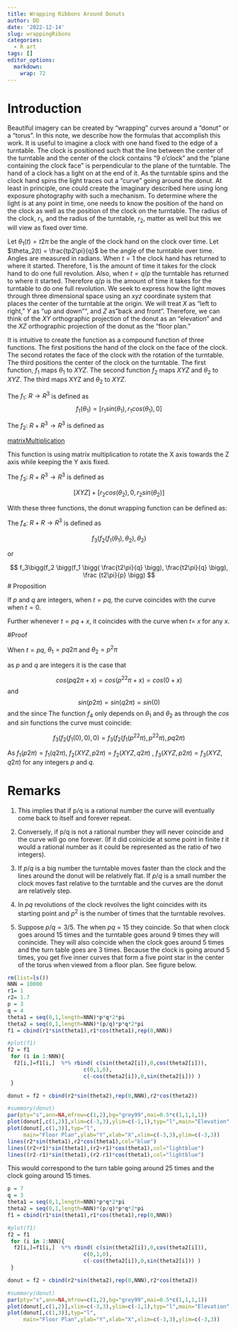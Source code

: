 ```yaml
---
title: Wrapping Ribbons Around Donuts
author: DD
date: '2022-12-14'
slug: wrappingRibons
categories:
  - R art
tags: []
editor_options: 
  markdown: 
    wrap: 72
---
```


# Introduction

Beautiful imagery can be created by "wrapping" curves around a "donut"
or a "torus". In this note, we describe how the formulas that accomplish
this work. It is useful to imagine a clock with one hand fixed to the
edge of a turntable. The clock is positioned such that the line between
the center of the turntable and the center of the clock contains "9
o'clock" and the "plane containing the clock face" is perpendicular to
the plane of the turntable. The hand of a clock has a light on at the
end of it. As the turntable spins and the clock hand spins the light
traces out a "curve" going around the donut. At least in principle, one
could create the imaginary described here using long exposure
photography with such a mechanism. To determine where the light is at
any point in time, one needs to know the position of the hand on the
clock as well as the position of the clock on the turntable. The radius
of the clock, $r_1$, and the radius of the turntable, $r_2$, matter as
well but this we will view as fixed over time.

Let $\theta_1(t) = t2\pi$ be the angle of the clock hand on the clock
over time. Let $\theta_2(t) = \frac{tp2\pi}{q}$ be the angle of the
turntable over time. Angles are measured in radians. When $t = 1$ the
clock hand has returned to where it started. Therefore, $1$ is the
amount of time it takes for the clock hand to do one full revolution.
Also, when $t = q/p$ the turntable has returned to where it started.
Therefore $q/p$ is the amount of time it takes for the turntable to do
one full revolution. We seek to express how the light moves through
three dimensional space using an $xyz$ coordinate system that places the
center of the turntable at the origin. We will treat $X$ as "left to
right," $Y$ as "up and down"", and $Z$ as"back and front". Therefore, we
can think of the $XY$ orthographic projection of the donut as an
"elevation" and the $XZ$ orthographic projection of the donut as the
"floor plan."

It is intuitive to create the function as a compound function of three
functions. The first positions the hand of the clock on the face of the
clock. The second rotates the face of the clock with the rotation of the
turntable. The third positions the center of the clock on the turntable.
The first function, $f_1$ maps $\theta_1$ to $XYZ$. The second function
$f_2$ maps $XYZ$ and $\theta_2$ to $XYZ$. The third maps XYZ and
$\theta_2$ to $XYZ$.

The $f_1$: $R \rightarrow R^3$ is defined as
$$ f_1( \theta_1) = [r_1sin(\theta_1), r_1cos(\theta_1), 0] $$

The $f_2$: $R + R^3 \rightarrow R^3$ is defined as

[matrixMultiplication](images/formula.png){width="20%" height="20%"}

This function is using matrix multiplication to rotate the X axis
towards the Z axis while keeping the Y axis fixed.

The $f_3$: $R + R^3 \rightarrow R^3$ is defined as

$$ [X Y Z] + [r_2cos(\theta_2),0,r_2sin(\theta_2)] $$

With these three functions, the donut wrapping function can be defined
as:

The $f_4$: $R + R \rightarrow R^3$ is defined as

$$  f_3(f_2(f_1(\theta_1),\theta_2),\theta_2) $$

or

$$  f_3\bigg(f_2 \bigg(f_1 \bigg( \frac{t2\pi}{q} \bigg), \frac{t2\pi}{q} \bigg), \frac {t2\pi}{p} \bigg) $$
\# Proposition

If $p$ and $q$ are integers, when $t = pq$, the curve coincides with the
curve when $t = 0$.

Further whenever $t = pq + x$, it coincides with the curve when $t$= $x$
for any $x$.

#Proof

When $t = pq$, $\theta_1 = pq2\pi$ and $\theta_2 = p^2\pi$

as $p$ and $q$ are integers it is the case that

$$cos(pq2\pi + x) = cos(p^22\pi + x) =cos(0 + x) $$ and
$$sin(p2\pi) = sin(q2\pi) = sin(0) $$ and the since The function $f_4$
only depends on $\theta_1$ and $\theta_2$ as through the $cos$ and $sin$
functions the curve must coincide:

$$  f_3(f_2(f_1(0),0),0) = f_3(f_2(f_1(p^22\pi),p^22\pi),pq2\pi)  $$

As $f_1(p2\pi) = f_1(q2\pi)$, $f_2(XYZ,p2\pi) = f_2(XYZ,q2\pi)$ ,
$f_3(XYZ,p2\pi) = f_3(XYZ,q2\pi)$ for any integers $p$ and $q$.

# Remarks

1)  This implies that if p/q is a rational number the curve will
    eventually come back to itself and forever repeat.

2)  Conversely, if p/q is not a rational number they will never coincide
    and the curve will go one forever. (If it did coinicide at some
    point in finite $t$ it would a rational number as it could be
    represented as the ratio of two integers).

3)  If $p/q$ is a big number the turntable moves faster than the clock
    and the lines around the donut will be relatively flat. If $p/q$ is
    a small number the clock moves fast relative to the turntable and
    the curves are the donut are relatively step.

4)  In $pq$ revolutions of the clock revolves the light coincides with
    its starting point and $p^2$ is the number of times that the
    turntable revolves.

5)  Suppose $p/q = 3/5$. The when $pq$ = 15 they coincide. So that when
    clock goes around 15 times and the turntable goes around 9 times
    they will conincide. They will also coincide when the clock goes
    around 5 times and the turn table goes are 3 times. Because the
    clock is going around 5 times, you get five inner curves that form a
    five point star in the center of the torus when viewed from a floor
    plan. See figure below.

```r
rm(list=ls())
NNN = 10000
r1= 1
r2= 1.7
p = 3
q = 4
theta1 = seq(0,1,length=NNN)*p*q*2*pi
theta2 = seq(0,1,length=NNN)*(p/q)*p*q*2*pi
f1 = cbind(r1*sin(theta1),r1*cos(theta1),rep(0,NNN))

#plot(f1)
f2 = f1
 for (i in 1:NNN){
  f2[i,]=f1[i,]  %*% rbind( c(sin(theta2[i]),0,cos(theta2[i])),
                        c(0,1,0),
                        c(-cos(theta2[i]),0,sin(theta2[i])) ) 
 }

donut = f2 + cbind(r2*sin(theta2),rep(0,NNN),r2*cos(theta2))

#summary(donut)
par(pty="s",ann=NA,mfrow=c(1,2),bg="grey99",mai=0.5*c(1,1,1,1))
plot(donut[,c(1,2)],xlim=c(-3,3),ylim=c(-1,1),typ="l",main="Elevation",ylab="Y",xlab="X")
plot(donut[,c(1,3)],typ="l",
     main="Floor Plan",ylab="Y",xlab="X",xlim=c(-3,3),ylim=c(-3,3))
lines(r2*sin(theta1),r2*cos(theta1),col="blue")
lines((r2+r1)*sin(theta1),(r2+r1)*cos(theta1),col="lightblue")
lines((r2-r1)*sin(theta1),(r2-r1)*cos(theta1),col="lightblue")
```

This would correspond to the turn table going around 25 times and the
clock going around 15 times.

```r
p = 7
q = 3
theta1 = seq(0,1,length=NNN)*p*q*2*pi
theta2 = seq(0,1,length=NNN)*(p/q)*p*q*2*pi
f1 = cbind(r1*sin(theta1),r1*cos(theta1),rep(0,NNN))

#plot(f1)
f2 = f1
 for (i in 1:NNN){
  f2[i,]=f1[i,]  %*% rbind( c(sin(theta2[i]),0,cos(theta2[i])),
                        c(0,1,0),
                        c(-cos(theta2[i]),0,sin(theta2[i])) ) 
 }

donut = f2 + cbind(r2*sin(theta2),rep(0,NNN),r2*cos(theta2))

#summary(donut)
par(pty="s",ann=NA,mfrow=c(1,2),bg="grey99",mai=0.5*c(1,1,1,1))
plot(donut[,c(1,2)],xlim=c(-3,3),ylim=c(-1,1),typ="l",main="Elevation",ylab="Y",xlab="X")
plot(donut[,c(1,3)],typ="l",
     main="Floor Plan",ylab="Y",xlab="X",xlim=c(-3,3),ylim=c(-3,3))
```
